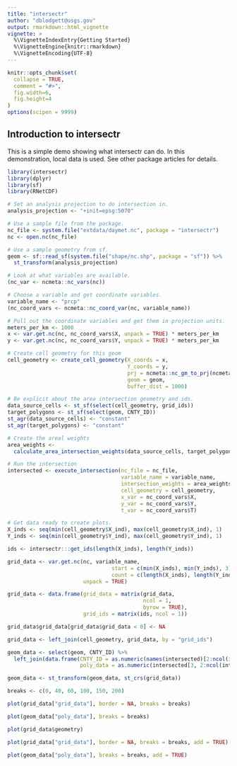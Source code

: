 ```yaml
---
title: "intersectr"
author: "dblodgett@usgs.gov"
output: rmarkdown::html_vignette
vignette: >
  %\VignetteIndexEntry{Getting Started}
  %\VignetteEngine{knitr::rmarkdown}
  %\VignetteEncoding{UTF-8}
---
```


```r
knitr::opts_chunk$set(
  collapse = TRUE,
  comment = "#>",
  fig.width=6, 
  fig.height=4
)
options(scipen = 9999)
```

## Introduction to intersectr 

This is a simple demo showing what intersectr can do. In this demonstration, local data is used. See other package articles for details.

```r
library(intersectr)
library(dplyr)
library(sf)
library(RNetCDF)

# Set an analysis projection to do intersection in.
analysis_projection <- "+init=epsg:5070"

# Use a sample file from the package.
nc_file <- system.file("extdata/daymet.nc", package = "intersectr")
nc <- open.nc(nc_file)

# Use a sample geometry from sf.
geom <- sf::read_sf(system.file("shape/nc.shp", package = "sf")) %>%
  st_transform(analysis_projection)

# Look at what variables are available.
(nc_var <- ncmeta::nc_vars(nc))

# Choose a variable and get coordinate variables.
variable_name <- "prcp"
(nc_coord_vars <- ncmeta::nc_coord_var(nc, variable_name))

# Pull out the coordinate variables and get them in projection units.
meters_per_km <- 1000
x <- var.get.nc(nc, nc_coord_vars$X, unpack = TRUE) * meters_per_km
y <- var.get.nc(nc, nc_coord_vars$Y, unpack = TRUE) * meters_per_km

# Create cell geometry for this geom
cell_geometry <- create_cell_geometry(X_coords = x, 
                                      Y_coords = y, 
                                      prj = ncmeta::nc_gm_to_prj(ncmeta::nc_grid_mapping_atts(nc)), 
                                      geom = geom, 
                                      buffer_dist = 1000)

# Be explicit about the area intersection geometry and ids.
data_source_cells <- st_sf(select(cell_geometry, grid_ids))
target_polygons <- st_sf(select(geom, CNTY_ID))
st_agr(data_source_cells) <- "constant"
st_agr(target_polygons) <- "constant"

# Create the areal weights
area_weights <- 
  calculate_area_intersection_weights(data_source_cells, target_polygons)

# Run the intersection
intersected <- execute_intersection(nc_file = nc_file,
                                    variable_name = variable_name,
                                    intersection_weights = area_weights,
                                    cell_geometry = cell_geometry,
                                    x_var = nc_coord_vars$X, 
                                    y_var = nc_coord_vars$Y, 
                                    t_var = nc_coord_vars$T)

# Get data ready to create plots.
X_inds <- seq(min(cell_geometry$X_ind), max(cell_geometry$X_ind), 1)
Y_inds <- seq(min(cell_geometry$Y_ind), max(cell_geometry$Y_ind), 1)

ids <- intersectr:::get_ids(length(X_inds), length(Y_inds))

grid_data <- var.get.nc(nc, variable_name,
                                 start = c(min(X_inds), min(Y_inds), 3),
                                 count = c(length(X_inds), length(Y_inds), 1), 
                        unpack = TRUE)

grid_data <- data.frame(grid_data = matrix(grid_data,
                                           ncol = 1,
                                           byrow = TRUE),
                        grid_ids = matrix(ids, ncol = 1))

grid_data$grid_data[grid_data$grid_data < 0] <- NA

grid_data <- left_join(cell_geometry, grid_data, by = "grid_ids")

geom_data <- select(geom, CNTY_ID) %>%
  left_join(data.frame(CNTY_ID = as.numeric(names(intersected)[2:ncol(intersected)]),
                       poly_data = as.numeric(intersected[3, 2:ncol(intersected)])), by = "CNTY_ID")

geom_data <- st_transform(geom_data, st_crs(grid_data))

breaks <- c(0, 40, 60, 100, 150, 200)

plot(grid_data["grid_data"], border = NA, breaks = breaks)

plot(geom_data["poly_data"], breaks = breaks)

plot(grid_data$geometry)

plot(grid_data["grid_data"], border = NA, breaks = breaks, add = TRUE)

plot(geom_data["poly_data"], breaks = breaks, add = TRUE)
```
